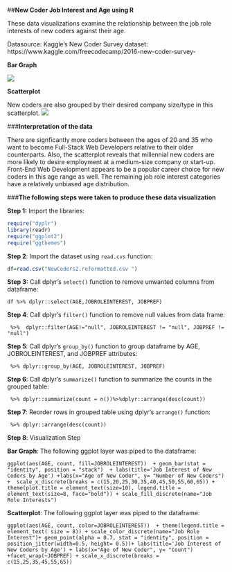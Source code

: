 ##**New Coder Job Interest and Age using R**

These data visualizations examine the relationship between the job role interests of new coders against their age.

Datasource: Kaggle's New Coder Survey dataset:
https://www.kaggle.com/freecodecamp/2016-new-coder-survey- 

**Bar Graph**

![](barplot_jobroleinterest.png) 

**Scatterplot**

New coders are also grouped by their desired company size/type in this scatterplot. 
![](JobRoleInterest_Scatter.png ) 


###**Interpretation of the data** 

There are signficantly more coders between the ages of 20 and 35 who want to become Full-Stack Web Developers relative to their older counterparts. Also, the scatterplot reveals that millennial new coders are more likely to desire employment at a medium-size company or start-up. Front-End Web Development appears to be a popular career choice for new coders in this age range as well. The remaining job role interest categories have a relatively unbiased age distribution.

###**The following steps were taken to produce these data visualization**

**Step 1:** Import the libraries:

```r
require("dyplr")
library(readr)
require("ggplot2")
require("ggthemes") 

```
**Step 2**: Import the dataset using ```read.cvs``` function:
```r
df=read.csv("NewCoders2.reformatted.csv ")
```

**Step 3:** 
Call dplyr's ```select()``` function to remove unwanted columns from dataframe:
```
df %>% dplyr::select(AGE,JOBROLEINTEREST, JOBPREF)
```

**Step 4**: Call dplyr's ```filter()``` function to remove null values from data frame:

```
 %>%  dplyr::filter(AGE!="null", JOBROLEINTEREST != "null", JOBPREF != "null")
```


**Step 5**: Call dplyr's ```group_by()``` function to group dataframe by AGE, JOBROLEINTEREST, and JOBPREF attributes:

```
 %>% dplyr::group_by(AGE, JOBROLEINTEREST, JOBPREF)
```

**Step 6**: Call dplyr's ```summarize()``` function to summarize the counts in the grouped table: 
```
 %>% dplyr::summarize(count = n())%>%dplyr::arrange(desc(count))
```

**Step 7**: Reorder rows in grouped table using dplyr's ```arrange()``` function:
```
 %>% dplyr::arrange(desc(count))
```
**Step 8**: Visualization Step

**Bar Graph**: The following ggplot layer was piped to the dataframe:

```ggplot(aes(AGE, count, fill=JOBROLEINTEREST))  + geom_bar(stat = "identity", position = "stack")  + labs(title='Job Interest of New Coders by Age') +labs(x="Age of New Coder", y= "Number of New Coders") +  scale_x_discrete(breaks = c(15,20,25,30,35,40,45,50,55,60,65)) + theme(plot.title = element_text(size=10), legend.title = element_text(size=8, face="bold")) + scale_fill_discrete(name="Job Role Interests")```

**Scatterplot**: The following ggplot layer was piped to the dataframe:

```ggplot(aes(AGE, count, color=JOBROLEINTEREST))  + theme(legend.title = element_text( size = 8)) + scale_color_discrete(name="Job Role Interest")+ geom_point(alpha = 0.7, stat = "identity", position = position_jitter(width=0.5, height= 0.5))+ labs(title='Job Interest of New Coders by Age') + labs(x="Age of New Coder", y= "Count") +facet_wrap(~JOBPREF) + scale_x_discrete(breaks = c(15,25,35,45,55,65))```
